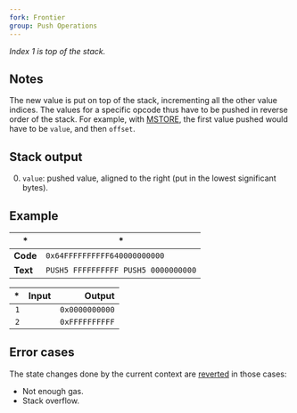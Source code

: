 ```yaml
---
fork: Frontier
group: Push Operations
---
```


*Index 1 is top of the stack.*

## Notes

The new value is put on top of the stack, incrementing all the other value indices. The values for a specific opcode thus have to be pushed in reverse order of the stack. For example, with [MSTORE](/#52), the first value pushed would have to be `value`, and then `offset`.

## Stack output

0. `value`: pushed value, aligned to the right (put in the lowest significant bytes).

## Example

| * | * |
|---|---|
| **Code** | `0x64FFFFFFFFFF640000000000` |
| **Text** | `PUSH5 FFFFFFFFFF PUSH5 0000000000` |

| * | Input | Output |
|--:|------:|-------:|
| `1` | | `0x0000000000` |
| `2` | | `0xFFFFFFFFFF` |

## Error cases

The state changes done by the current context are [reverted](#FD) in those cases:
- Not enough gas.
- Stack overflow.
